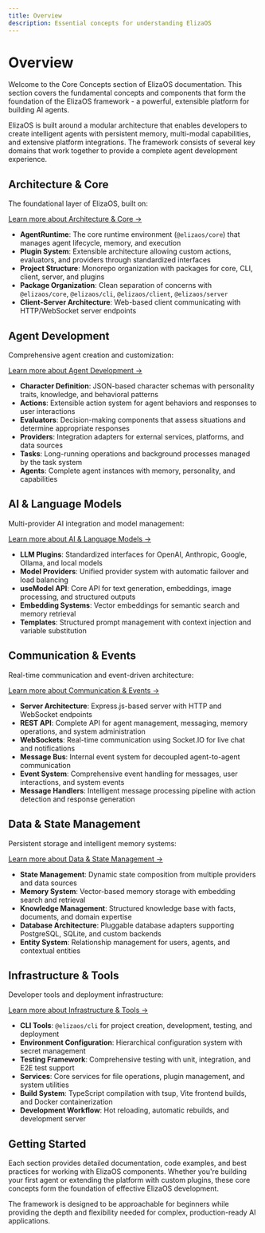 ```yaml
---
title: Overview
description: Essential concepts for understanding ElizaOS
---
```


# Overview

Welcome to the Core Concepts section of ElizaOS documentation. This section covers the fundamental
concepts and components that form the foundation of the ElizaOS framework - a powerful, extensible
platform for building AI agents.

ElizaOS is built around a modular architecture that enables developers to create intelligent agents
with persistent memory, multi-modal capabilities, and extensive platform integrations. The framework
consists of several key domains that work together to provide a complete agent development
experience.

## Architecture & Core

The foundational layer of ElizaOS, built on:

[Learn more about Architecture & Core →](./architecture)

- **AgentRuntime**: The core runtime environment (`@elizaos/core`) that manages agent lifecycle,
  memory, and execution
- **Plugin System**: Extensible architecture allowing custom actions, evaluators, and providers
  through standardized interfaces
- **Project Structure**: Monorepo organization with packages for core, CLI, client, server, and
  plugins
- **Package Organization**: Clean separation of concerns with `@elizaos/core`, `@elizaos/cli`,
  `@elizaos/client`, `@elizaos/server`
- **Client-Server Architecture**: Web-based client communicating with HTTP/WebSocket server
  endpoints

## Agent Development

Comprehensive agent creation and customization:

[Learn more about Agent Development →](./agent-development)

- **Character Definition**: JSON-based character schemas with personality traits, knowledge, and
  behavioral patterns
- **Actions**: Extensible action system for agent behaviors and responses to user interactions
- **Evaluators**: Decision-making components that assess situations and determine appropriate
  responses
- **Providers**: Integration adapters for external services, platforms, and data sources
- **Tasks**: Long-running operations and background processes managed by the task system
- **Agents**: Complete agent instances with memory, personality, and capabilities

## AI & Language Models

Multi-provider AI integration and model management:

[Learn more about AI & Language Models →](./ai-models)

- **LLM Plugins**: Standardized interfaces for OpenAI, Anthropic, Google, Ollama, and local models
- **Model Providers**: Unified provider system with automatic failover and load balancing
- **useModel API**: Core API for text generation, embeddings, image processing, and structured
  outputs
- **Embedding Systems**: Vector embeddings for semantic search and memory retrieval
- **Templates**: Structured prompt management with context injection and variable substitution

## Communication & Events

Real-time communication and event-driven architecture:

[Learn more about Communication & Events →](./communication)

- **Server Architecture**: Express.js-based server with HTTP and WebSocket endpoints
- **REST API**: Complete API for agent management, messaging, memory operations, and system
  administration
- **WebSockets**: Real-time communication using Socket.IO for live chat and notifications
- **Message Bus**: Internal event system for decoupled agent-to-agent communication
- **Event System**: Comprehensive event handling for messages, user interactions, and system events
- **Message Handlers**: Intelligent message processing pipeline with action detection and response
  generation

## Data & State Management

Persistent storage and intelligent memory systems:

[Learn more about Data & State Management →](./data-state)

- **State Management**: Dynamic state composition from multiple providers and data sources
- **Memory System**: Vector-based memory storage with embedding search and retrieval
- **Knowledge Management**: Structured knowledge base with facts, documents, and domain expertise
- **Database Architecture**: Pluggable database adapters supporting PostgreSQL, SQLite, and custom
  backends
- **Entity System**: Relationship management for users, agents, and contextual entities

## Infrastructure & Tools

Developer tools and deployment infrastructure:

[Learn more about Infrastructure & Tools →](./infrastructure)

- **CLI Tools**: `@elizaos/cli` for project creation, development, testing, and deployment
- **Environment Configuration**: Hierarchical configuration system with secret management
- **Testing Framework**: Comprehensive testing with unit, integration, and E2E test support
- **Services**: Core services for file operations, plugin management, and system utilities
- **Build System**: TypeScript compilation with tsup, Vite frontend builds, and Docker
  containerization
- **Development Workflow**: Hot reloading, automatic rebuilds, and development server

## Getting Started

Each section provides detailed documentation, code examples, and best practices for working with
ElizaOS components. Whether you're building your first agent or extending the platform with custom
plugins, these core concepts form the foundation of effective ElizaOS development.

The framework is designed to be approachable for beginners while providing the depth and flexibility
needed for complex, production-ready AI applications.
